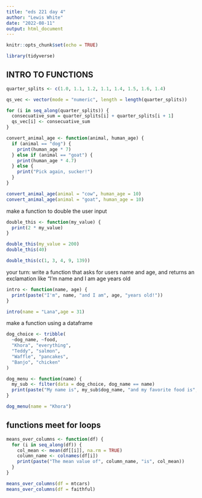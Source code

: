 ```yaml
---
title: "eds 221 day 4"
author: "Lewis White"
date: "2022-08-11"
output: html_document
---
```


```r
knitr::opts_chunk$set(echo = TRUE)

library(tidyverse)
```


## INTRO TO FUNCTIONS

```r
quarter_splits <- c(1.0, 1.1, 1.2, 1.1, 1.4, 1.5, 1.6, 1.4)

qs_vec <- vector(mode = "numeric", length = length(quarter_splits))

for (i in seq_along(quarter_splits)) {
  consecuative_sum = quarter_splits[i] + quarter_splits[i + 1]
  qs_vec[i] <- consecuative_sum
}
```


```r
convert_animal_age <- function(animal, human_age) {
  if (animal == "dog") {
    print(human_age * 7)
  } else if (animal == "goat") {
    print(human_age * 4.7)
  } else {
    print("Pick again, sucker!")
  } 
}

convert_animal_age(animal = "cow", human_age = 10)
convert_animal_age(animal = "goat", human_age = 10)
```

make a function to double the user input

```r
double_this <- function(my_value) {
  print(2 * my_value)
}

double_this(my_value = 200)
double_this(40)

double_this(c(1, 3, 4, 9, 139))
```

your turn: write a function that asks for users name and age, and returns an exclamation like "I'm name and I am age years old

```r
intro <- function(name, age) {
  print(paste("I'm", name, "and I am", age, "years old!"))
}

intro(name = "Lana",age = 31)
```

make a function using a dataframe

```r
dog_choice <- tribble(
  ~dog_name, ~food,
  "Khora", "everything",
  "Teddy", "salmon",
  "Waffle", "pancakes",
  "Banjo", "chicken"
)

dog_menu <- function(name) {
  my_sub <- filter(data = dog_choice, dog_name == name)
  print(paste("My name is", my_sub$dog_name, "and my favorite food is", my_sub[,2]))
}

dog_menu(name = "Khora")
```


## functions meet for loops 

```r
means_over_columns <- function(df) {
  for (i in seq_along(df)) {
    col_mean <- mean(df[[i]], na.rm = TRUE)
    column_name <- colnames(df[i])
    print(paste("The mean value of", column_name, "is", col_mean))
  }
}

means_over_columns(df = mtcars)
means_over_columns(df = faithful)

```




